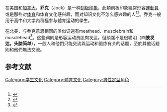 在美国和[[加拿大|加拿大]]，'''乔克'''（Jock）是一种[[刻板印象|刻板印象]]，此類刻板印象經常形容[[運動員|運動員]]或是那些对[[体育|体育]]和体育文化感兴趣，而对知识文化不怎么感兴趣的人<ref>{{Cite web|title=Jock: definition of Jock in Oxford dictionary (American English) (US)|url=http://www.oxforddictionaries.com/us/definition/american_english/jock#jock-2|accessdate=8 October 2015|archive-date=2016-03-29|archive-url=https://web.archive.org/web/20160329093450/http://www.oxforddictionaries.com/us/definition/american_english/jock#jock-2}}</ref><ref name="etymonline1">{{Cite web|title=Online Etymology Dictionary on Jock|url=http://www.etymonline.com/index.php?search=jock&searchmode=none|accessdate=1 February 2011|publisher=Etymonline.com|archive-date=2017-09-13|archive-url=https://web.archive.org/web/20170913044509/http://www.etymonline.com/index.php?search=jock&searchmode=none}}</ref>。乔克一般用于高中和大学內積極参与體育运动的學生。

在北美，与乔克意思相同的类似词還有meathead、musclebrain和musclehead<ref name="UCLA">{{Cite web|title=Jocks as a Youth Subculture|url=http://smhp.psych.ucla.edu/pdfdocs/youth/jocks.pdf|accessdate=July 16, 2016|publisher=Center for Mental Health in Schools, School Mental Health Project, Department of Psychology, UCLA, Los Angeles|archive-date=2017-08-28|archive-url=https://web.archive.org/web/20170828162009/http://smhp.psych.ucla.edu/pdfdocs/youth/jocks.pdf}}</ref>。这些词則是形容运动员肌肉发达，但頭腦不是很聪明（'''四肢发达，头脑简单'''），一般人和他們只能交流與运动和锻炼有关的话题，至於其他话题則和他們無法交流。

==参考文献==
{{reflist}}

[[Category:学生文化|Category:学生文化]]
[[Category:體育文化|Category:體育文化]]
[[Category:男性定型角色|Category:男性定型角色]]